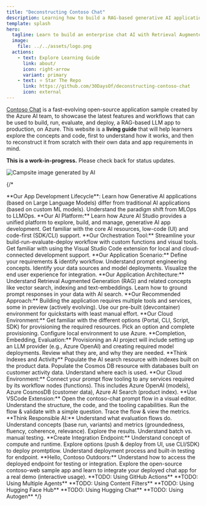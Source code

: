 ```yaml
---
title: "Deconstructing Contoso Chat"
description: Learning how to build a RAG-based generative AI application "code-first" on Azure AI Studio with prompt flow, by using the Contoso Chat sample as a reference guide
template: splash
hero:
  tagline: Learn to build an enterprise chat AI with Retrieval Augmented Generation using the Azure AI SDK and prompt flow - using the Contoso Chat sample as a reference guide.
  image:
    file: ../../assets/logo.png
  actions:
    - text: Explore Learning Guide
      link: about/
      icon: right-arrow
      variant: primary
    - text: ⭐️ Star The Repo 
      link: https://github.com/30DaysOf/deconstructing-contoso-chat
      icon: external
---
```


[Contoso Chat](https://aka.ms/aitour/contoso-chat) is a fast-evolving open-source application sample created by the Azure AI team, to showcase the latest features and workflows that can be used to build, run, evaluate, and deploy, a RAG-based LLM app to production, on Azure. This website is a **living guide** that will help learners explore the concepts and code, first to understand how it works, and then to reconstruct it from scratch with their own data and app requirements in mind. 

**This is a work-in-progress.** Please check back for status updates.

![Campsite image generated by AI](./../../assets/contoso-chat-realistic.jpeg)


{/*

<CardGrid >
	<Card title="1. What is LLM Ops?" icon="open-book">
		**Our App Development Lifecycle**: Learn how Generative AI applications (based on Large Language Models) differ from traditional AI applications (based on custom ML models). Understand the paradigm shift from MLOps to LLMOps.
	</Card>
	<Card title="2. What is Azure AI Studio?" icon="open-book">
		**Our AI Platform:** Learn how Azure AI Studio provides a unified platform to explore, build, and manage, generative AI app development. Get familiar with the core AI resources, low-code (UI) and code-first (SDK/CLI) support.
	</Card>
	<Card title="3. What is prompt flow?" icon="open-book">
		**Our Orchestration Tool:** Streamline your build-run-evaluate-deploy workflow with custom functions and visual tools. Get familiar with using the Visual Studio Code extension for local and cloud-connected development support.
	</Card>
	<Card title="4. What is Contoso Chat?" icon="open-book">
		**Our Application Scenario:** Define your requirements & identify workflow. Understand prompt engineering concepts. Identify your data sources and model deployments. Visualize the end user experience for integration.
	</Card>
	<Card title="5. What is RAG?" icon="open-book">
		**Our Application Architecture:** Understand Retrieval Augmented Generation (RAG) and related concepts like vector search, indexing and text-embeddings. Learn how to ground prompt responses in your data with AI search.
	</Card>
	<Card title="6. Setup Dev Environment" icon="setting">
		**Our Recommended Approach:** Building the application requires multiple tools and services, some in preview (actively evolving). Use our pre-built (devcontainer) environment for quickstarts with least manual effort.
	</Card>
	<Card title="7. Provision Azure, Configure" icon="setting">
		**Our Cloud Environment:** Get familiar with the different options (Portal, CLI, Script, SDK) for provisioning the required resources. Pick an option and complete provisioning. Configure local environment to use Azure.
	</Card>
	<Card title="8. Review Model Deployments" icon="setting">
		**Completion, Embedding, Evaluation:** Provisioning an AI project will include setting up an LLM provider (e.g., Azure OpenAI) and creating required model deployments. Review what they are, and why they are needed.
	</Card>
	<Card title="9. Populate Your Data" icon="setting">
		**Think Indexes and Activity** Populate the AI search resource with indexes built on the product data. Populate the Cosmos DB resource with databases built on customer activity data. Understand where each is used.
	</Card>
	<Card title="10. Create Your Connections" icon="setting">
		**Our Cloud Environment:** Connect your prompt flow tooling to any services required by its workflow nodes (functions). This includes Azure OpenAI (models), Azure CosmosDB (customer data), Azure AI Search (product index).
	</Card>
	<Card title="11. Build & Run the prompt flow" icon="setting">
		**Use VSCode Extension:** Open the contoso-chat prompt flow in a visual editor. Understand the structure, the code, and the tooling capabilities. Run the flow & validate with a simple question. Trace the flow & view the metrics.
 	</Card>
	<Card title="12. Evaluate the prompt flow" icon="setting">
		**Think Responsible AI:** Understand what evaluation flows do. Understand concepts (base run, variants) and metrics (groundedness, fluency, coherence, relevance). Explore the results. Understand batch vs. manual testing. 
	</Card>
	<Card title="13. Deploy the prompt flow" icon="setting">
		**Create Integration Endpoint:** Understand concept of compute and runtime. Explore options (push & deploy from UI, use CLI/SDK) to deploy promtptlow. Understand deployment process and built-in testing for endpoint.
	</Card>
	<Card title="14. Integrate chat API in app" icon="setting">
		**Hello, Contoso Outdoors:** Understand how to access the deployed endpoint for testing or integration. Explore the open-source contoso-web sample app and learn to integrate your deployed chat app for a real demo (interactive usage).
	</Card>
	<Card title="15. Automate Deployment 🚧" icon="puzzle">
		**TODO: Using GitHub Actions** 
	</Card>
	<Card title="16. Intent-Based Routing 🚧" icon="puzzle">
		**TODO: Using Multiple Agents** 
	</Card>
	<Card title="17. Add Content Safety 🚧" icon="puzzle">
		**TODO: Using Content Filters** 
	</Card>
	<Card title="18. Use Open-Source LLM 🚧" icon="puzzle">
		**TODO: Using Hugging Face Hub** 
	</Card>
	<Card title="19. Use Open-Source App 🚧" icon="puzzle">
		**TODO: Using Hugging Chat** 
	</Card>
	<Card title="20. Use Agent Framework 🚧" icon="puzzle">
		**TODO: Using Autogen**
	</Card>
</CardGrid>
*/}

